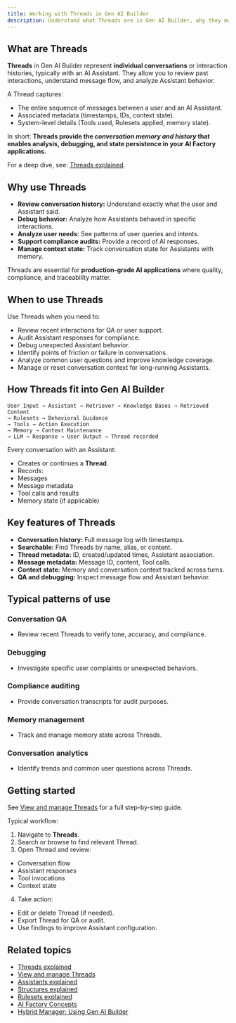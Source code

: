 ```yaml
---
title: Working with Threads in Gen AI Builder
description: Understand what Threads are in Gen AI Builder, why they matter, and how they provide conversation history, state persistence, and quality insights.
---
```


## What are Threads

**Threads** in Gen AI Builder represent **individual conversations** or interaction histories, typically with an AI Assistant.
They allow you to review past interactions, understand message flow, and analyze Assistant behavior.

A Thread captures:

- The entire sequence of messages between a user and an AI Assistant.
- Associated metadata (timestamps, IDs, context state).
- System-level details (Tools used, Rulesets applied, memory state).

In short:
**Threads provide the *conversation memory and history* that enables analysis, debugging, and state persistence in your AI Factory applications.**

For a deep dive, see: [Threads explained](/edb-postgres-ai/ai-factory/learn/explained/threads-explained).

## Why use Threads

- **Review conversation history:** Understand exactly what the user and Assistant said.
- **Debug behavior:** Analyze how Assistants behaved in specific interactions.
- **Analyze user needs:** See patterns of user queries and intents.
- **Support compliance audits:** Provide a record of AI responses.
- **Manage context state:** Track conversation state for Assistants with memory.

Threads are essential for **production-grade AI applications** where quality, compliance, and traceability matter.

## When to use Threads

Use Threads when you need to:

- Review recent interactions for QA or user support.
- Audit Assistant responses for compliance.
- Debug unexpected Assistant behavior.
- Identify points of friction or failure in conversations.
- Analyze common user questions and improve knowledge coverage.
- Manage or reset conversation context for long-running Assistants.

## How Threads fit into Gen AI Builder

```
User Input → Assistant → Retriever → Knowledge Bases → Retrieved Content
→ Rulesets → Behavioral Guidance
→ Tools → Action Execution
→ Memory → Context Maintenance
→ LLM → Response → User Output → Thread recorded
```


Every conversation with an Assistant:

- Creates or continues a **Thread**.
- Records:
- Messages
- Message metadata
- Tool calls and results
- Memory state (if applicable)

## Key features of Threads

- **Conversation history:** Full message log with timestamps.
- **Searchable:** Find Threads by name, alias, or content.
- **Thread metadata:** ID, created/updated times, Assistant association.
- **Message metadata:** Message ID, content, Tool calls.
- **Context state:** Memory and conversation context tracked across turns.
- **QA and debugging:** Inspect message flow and Assistant behavior.

## Typical patterns of use

### Conversation QA

- Review recent Threads to verify tone, accuracy, and compliance.

### Debugging

- Investigate specific user complaints or unexpected behaviors.

### Compliance auditing

- Provide conversation transcripts for audit purposes.

### Memory management

- Track and manage memory state across Threads.

### Conversation analytics

- Identify trends and common user questions across Threads.

## Getting started

See [View and manage Threads](/edb-postgres-ai/ai-factory/learn/how-to/gen-ai/view-threads) for a full step-by-step guide.

Typical workflow:

1. Navigate to **Threads**.
2. Search or browse to find relevant Thread.
3. Open Thread and review:
- Conversation flow
- Assistant responses
- Tool invocations
- Context state
4. Take action:
- Edit or delete Thread (if needed).
- Export Thread for QA or audit.
- Use findings to improve Assistant configuration.

## Related topics

- [Threads explained](/edb-postgres-ai/ai-factory/learn/explained/threads-explained)
- [View and manage Threads](/edb-postgres-ai/ai-factory/learn/how-to/gen-ai/view-threads)
- [Assistants explained](/edb-postgres-ai/ai-factory/learn/explained/assistants-explained)
- [Structures explained](/edb-postgres-ai/ai-factory/learn/explained/structures-explained)
- [Rulesets explained](/edb-postgres-ai/ai-factory/learn/explained/rulesets-explained)
- [AI Factory Concepts](/edb-postgres-ai/ai-factory/learn/explained/ai-factory-concepts)
- [Hybrid Manager: Using Gen AI Builder](/edb-postgres-ai/hybrid-manager/ai-factory/gen-ai/builder)

